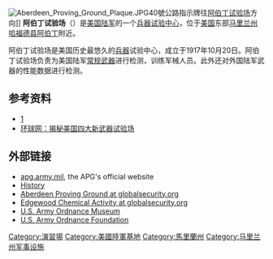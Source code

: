 {{expand|time=2018/10/3}}{{coord|39.473451|-76.140837|type:landmark_region:US-MA|display=title}}
[[File:Aberdeen_Proving_Ground_Plaque.JPG|thumb]]40號公路指示牌往[[阿伯丁试验场|阿伯丁试验场]]方向]]
'''阿伯丁试验场'''（{{lang-en|Aberdeen Proving Ground}}）是[[美国陆军|美国陆军]]的一个[[兵器|兵器]][[演習場|试验中心]]，位于[[美国|美国]]东部[[马里兰州|马里兰州]][[哈福德县|哈福德县]][[阿伯丁_(马里兰州)|阿伯丁]]附近。

阿伯丁试验场是美国历史最悠久的[[兵器|兵器]]试验中心，成立于1917年10月20日。阿伯丁试验场负责为美国陆军[[常规武器|常规武器]]进行检测，训练军械人员。此外还对外国陆军武器的性能数据进行检测。

==参考资料==
* [http://203.212.9.4:8080/was40/document?ColumnName=docum&MultiNo=1&record=1&downloadtype=open&&channelid=50776&primarykeyvalue=comNameCh%3D%E9%98%BF%E4%BC%AF%E4%B8%81%E8%AF%95%E9%AA%8C%E4%B8%AD%E5%BF%83]{{dead link|date=2018年5月 |bot=InternetArchiveBot |fix-attempted=yes }}
* [https://web.archive.org/web/20080407213347/http://mil.huanqiu.com/Exclusive/2008-04/84309.html 环球网：揭秘美国四大新武器试验场]
==外部链接==
* [https://web.archive.org/web/20041014225512/http://www.apg.army.mil/ apg.army.mil], the APG's official website
* [https://web.archive.org/web/20070624203557/http://www.apg.army.mil/apghome/sites/about/history.asp History]
*[http://www.globalsecurity.org/military/facility/aberdeen.htm Aberdeen Proving Ground at globalsecurity.org] {{Wayback|url=http://www.globalsecurity.org/military/facility/aberdeen.htm |date=20101226140925 }}
*[http://www.globalsecurity.org/wmd/facility/edgewood.htm Edgewood Chemical Activity at globalsecurity.org] {{Wayback|url=http://www.globalsecurity.org/wmd/facility/edgewood.htm |date=20110525005144 }}
* [https://web.archive.org/web/20100804011848/http://www.goordnance.apg.army.mil/sitefiles/OrdnanceMuseum.htm U.S. Army Ordnance Museum]
* [https://web.archive.org/web/20070118024420/http://www.ordmusfound.org/overview.html U.S. Army Ordnance Foundation]

{{TRADOC}}
{{Authority control}}
{{DEFAULTSORT:Aberdeen Proving Ground}}
[[Category:演習場|Category:演習場]]
[[Category:美國陸軍基地|Category:美國陸軍基地]]
[[Category:馬里蘭州|Category:馬里蘭州]]
[[Category:马里兰州军事设施|Category:马里兰州军事设施]]